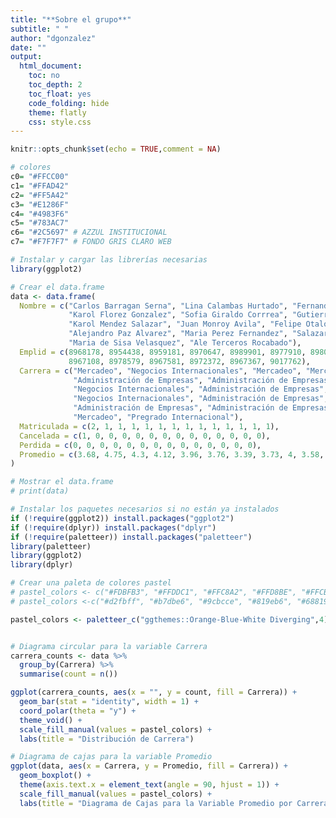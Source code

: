 ```yaml
---
title: "**Sobre el grupo**"
subtitle: " "
author: "dgonzalez"
date: ""
output:
  html_document:
    toc: no
    toc_depth: 2
    toc_float: yes
    code_folding: hide
    theme: flatly
    css: style.css
---
```

```r
knitr::opts_chunk$set(echo = TRUE,comment = NA)

# colores
c0= "#FFCC00"
c1= "#FFAD42"
c2= "#FF5A42"
c3= "#E1286F"
c4= "#4983F6"
c5= "#783AC7"
c6= "#2C5697" # AZZUL INSTITUCIONAL
c7= "#F7F7F7" # FONDO GRIS CLARO WEB

```


```r
# Instalar y cargar las librerías necesarias
library(ggplot2)

# Crear el data.frame
data <- data.frame(
  Nombre = c("Carlos Barragan Serna", "Lina Calambas Hurtado", "Fernandez Rodriguez", 
             "Karol Florez Gonzalez", "Sofia Giraldo Corrrea", "Gutierrez Marin", 
             "Karol Mendez Salazar", "Juan Monroy Avila", "Felipe Otalora Muñoz", 
             "Alejandro Paz Alvarez", "Maria Perez Fernandez", "Salazar Palacios", 
             "Maria de Sisa Velasquez", "Ale Terceros Rocabado"),
  Emplid = c(8968178, 8954438, 8959181, 8970647, 8989901, 8977910, 8980989, 8972167, 
             8967108, 8978579, 8967581, 8972372, 8967367, 9017762),
  Carrera = c("Mercadeo", "Negocios Internacionales", "Mercadeo", "Mercadeo", 
              "Administración de Empresas", "Administración de Empresas", 
              "Negocios Internacionales", "Administración de Empresas", 
              "Negocios Internacionales", "Administración de Empresas", 
              "Administración de Empresas", "Administración de Empresas", 
              "Mercadeo", "Pregrado Internacional"),
  Matriculada = c(2, 1, 1, 1, 1, 1, 1, 1, 1, 1, 1, 1, 1, 1),
  Cancelada = c(1, 0, 0, 0, 0, 0, 0, 0, 0, 0, 0, 0, 0, 0),
  Perdida = c(0, 0, 0, 0, 0, 0, 0, 0, 0, 0, 0, 0, 0, 0),
  Promedio = c(3.68, 4.75, 4.3, 4.12, 3.96, 3.76, 3.39, 3.73, 4, 3.58, 3.73, 4.41, 4.27, 0)
)

# Mostrar el data.frame
# print(data)

# Instalar los paquetes necesarios si no están ya instalados
if (!require(ggplot2)) install.packages("ggplot2")
if (!require(dplyr)) install.packages("dplyr")
if (!require(paletteer)) install.packages("paletteer")
library(paletteer)
library(ggplot2)
library(dplyr)

# Crear una paleta de colores pastel
# pastel_colors <- c("#FDBFB3", "#FFDDC1", "#FFC8A2", "#FFD8BE", "#FFCB9A", "#FFC3A0", "#FF9AA2", "#FFDAC1")
# pastel_colors <-c("#d2fbff", "#b7dbe6", "#9cbcce", "#819eb6", "#68819e", "#4e6587", "#354b71", "#19325b")

pastel_colors <- paletteer_c("ggthemes::Orange-Blue-White Diverging",4)


# Diagrama circular para la variable Carrera
carrera_counts <- data %>% 
  group_by(Carrera) %>% 
  summarise(count = n())

ggplot(carrera_counts, aes(x = "", y = count, fill = Carrera)) +
  geom_bar(stat = "identity", width = 1) +
  coord_polar(theta = "y") +
  theme_void() +
  scale_fill_manual(values = pastel_colors) +
  labs(title = "Distribución de Carrera")

# Diagrama de cajas para la variable Promedio
ggplot(data, aes(x = Carrera, y = Promedio, fill = Carrera)) +
  geom_boxplot() +
  theme(axis.text.x = element_text(angle = 90, hjust = 1)) +
  scale_fill_manual(values = pastel_colors) +
  labs(title = "Diagrama de Cajas para la Variable Promedio por Carrera")





```


